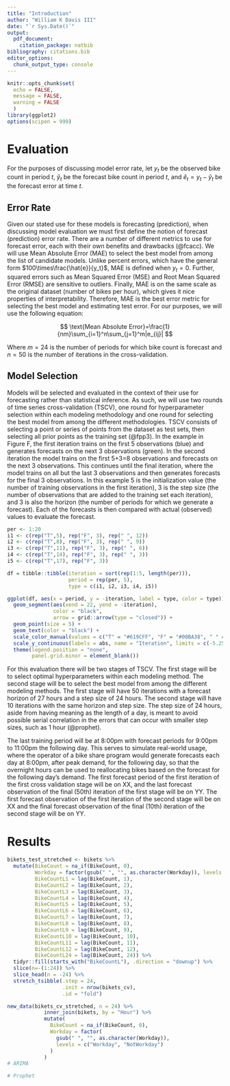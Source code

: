 ```yaml
---
title: "Introduction"
author: "William K Davis III"
date: "`r Sys.Date()`"
output:
  pdf_document:
    citation_package: natbib
bibliography: citations.bib
editor_options: 
  chunk_output_type: console
---
```


```r
knitr::opts_chunk$set(
  echo = FALSE,
  message = FALSE,
  warning = FALSE
  )
library(ggplot2)
options(scipen = 999)
```

# Evaluation

For the purposes of discussing model error rate, let $y_t$ be the
observed bike count in period $t$, $\hat{y}_t$ be the forecast bike count in
period $t$, and $\hat{e}_t=y_t-\hat{y}_t$ be the forecast error at time $t$.

## Error Rate

Given our stated use for these models is forecasting (prediction), when
discussing model evaluation we must first define the notion of forecast
(prediction) error rate.
There are a number of different metrics to use for forecast error, each
with their own benefits and drawbacks (@fcacc). 
We will use Mean Absolute Error (MAE) to select the best model from among the
list of candidate models. Unlike percent errors, which have the general form
$100\times\frac{\hat{e}}{y_t}$, MAE is defined when $y_t=0$. Further, squared
errors such as Mean Squared Error (MSE) and Root Mean Squared Error (RMSE) are
sensitive to outliers. Finally, MAE is on the same scale as the original dataset
(number of bikes per hour), which gives it nice properties of interpretability.
Therefore, MAE is the best error metric for selecting the best model and
estimating test error. For our purposes, we will use the following equation:

$$
\text{Mean Absolute Error}=\frac{1}{nm}\sum_{i=1}^n\sum_{j=1}^m|e_{ij}|
$$

Where $m=24$ is the number of periods for which bike count is forecast and
$n=50$ is the number of iterations in the cross-validation.

## Model Selection

Models will be selected and evaluated in the context of their use for
forecasting rather than
statistical inference. As such, we will use two rounds of time series
cross-validation (TSCV), one round for hyperparameter selection within each
modeling methodology and one round for selecting the best model from among the
different methodologies. TSCV consists of selecting a point or series of points
from the dataset as test sets, then selecting all prior points as the training
set (@fpp3). In the example in Figure F, the first iteration trains on the
first 5 observations (blue) and generates forecasts on the next 3 observations 
(green). In the second iteration the model trains on the first 5+3=8
observations and forecasts on the next 3 observations. This continues until
the final iteration, where the model trains on all but the last 3 observations
and then generates forecasts for the final 3 observations.
In this example 5 is the initialization value (the number of training
observations in the first iteration), 3 is the step size (the number of
observations that are added to the training set each iteration), and 3 is also
the horizon (the number of periods for which we generate a forecast).
Each of the forecasts
is then compared with actual (observed) values to evaluate the forecast.

```r
per <- 1:20
i1 <- c(rep("T",5), rep("F", 3), rep(" ", 12))
i2 <- c(rep("T",8), rep("F", 3), rep(" ", 9))
i3 <- c(rep("T",11), rep("F", 3), rep(" ", 6))
i4 <- c(rep("T",14), rep("F", 3), rep(" ", 3))
i5 <- c(rep("T",17), rep("F", 3))

df = tibble::tibble(iteration = sort(rep(1:5, length(per))),
                    period = rep(per, 5),
                    type = c(i1, i2, i3, i4, i5))

ggplot(df, aes(x = period, y = -iteration, label = type, color = type)) +
  geom_segment(aes(xend = 22, yend = -iteration), 
               color = "black", 
               arrow = grid::arrow(type = "closed")) +
  geom_point(size = 5) +
  geom_text(color = "black") +
  scale_color_manual(values = c("T" = "#619CFF", "F" = "#00BA38", " " = "grey")) +
  scale_y_continuous(labels = abs, name = "Iteration", limits = c(-5.25, -.75)) +
  theme(legend.position = "none",
        panel.grid.minor = element_blank())
```

For this evaluation there will be two stages of TSCV. The first stage will
be to select optimal hyperparameters within each modeling method. The second
stage will be to select the best model from among the different modeling
methods. The first stage will have 50 iterations with a forecast horizon of 27 hours
and a step size of 24 hours. The second stage will have 10 iterations with the
same horizon and step size. The step size of 24 hours, aside from having
meaning as the length of a day, is meant to avoid possible serial correlation
in the errors that can occur with smaller step sizes, such as 1 hour (@prophet).

The last training period will be at 8:00pm with
forecast periods for 9:00pm to 11:00pm the following day. This serves to
simulate real-world usage, where the operator of a bike share program would
generate forecasts each day at 8:00pm, after peak demand, for the following day,
so that the overnight hours can be used to reallocating bikes based on the
forecast for the following day's demand. The first forecast period of the first 
iteration of the first cross validation stage will be on XX, and the last
forecast observation of the final (50th) iteration of the first stage will be
on YY. The first forecast observation of the first iteration of the second stage
will be on XX and the final forecast observation of the final (10th) iteration
of the second stage will be on YY. 

# Results

```r
bikets_test_stretched <- bikets %>%
  mutate(BikeCount = na_if(BikeCount, 0),
         Workday = factor(gsub(" ", "", as.character(Workday)), levels = c("Workday", "NotWorkday")),
         BikeCountL1 = lag(BikeCount, 1),
         BikeCountL2 = lag(BikeCount, 2),
         BikeCountL3 = lag(BikeCount, 3),
         BikeCountL4 = lag(BikeCount, 4),
         BikeCountL5 = lag(BikeCount, 5),
         BikeCountL6 = lag(BikeCount, 6),
         BikeCountL7 = lag(BikeCount, 7),
         BikeCountL8 = lag(BikeCount, 8),
         BikeCountL9 = lag(BikeCount, 9),
         BikeCountL10 = lag(BikeCount, 10),
         BikeCountL11 = lag(BikeCount, 11),
         BikeCountL12 = lag(BikeCount, 12),
         BikeCountL24 = lag(BikeCount, 24)) %>%
  tidyr::fill(starts_with("BikeCountL"), .direction = "downup") %>%
  slice(n=-(1:24)) %>%
  slice_head(n = -24) %>%
  stretch_tsibble(.step = 24,
                  .init = nrow(bikets_cv),
                  .id = "fold")

new_data(bikets_cv_stretched, n = 24) %>%
            inner_join(bikets, by = "Hour") %>%
            mutate(
              BikeCount = na_if(BikeCount, 0),
              Workday = factor(
                gsub(" ", "", as.character(Workday)),
                levels = c("Workday", "NotWorkday")
              )
            )
# ARIMA

# Prophet
```
